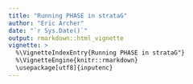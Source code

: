 ```yaml
---
title: "Running PHASE in strataG"
author: "Eric Archer"
date: "`r Sys.Date()`"
output: rmarkdown::html_vignette
vignette: >
  %\VignetteIndexEntry{Running PHASE in strataG"}
  %\VignetteEngine{knitr::rmarkdown}
  \usepackage[utf8]{inputenc}
---
```


